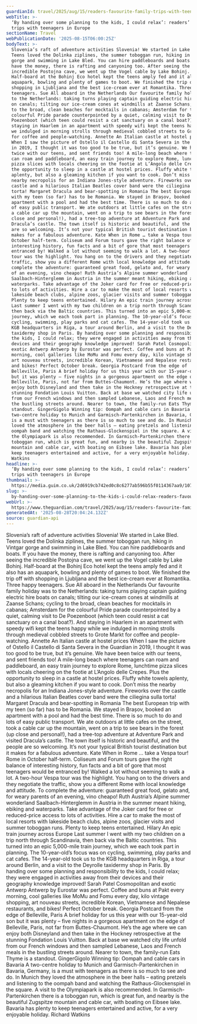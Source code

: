 ```yaml
---
guardianId: travel/2025/aug/15/readers-favourite-family-trips-with-teenagers-in-europe
webTitle: >-
  ‘By handing over some planning to the kids, I could relax’: readers’ favourite
  trips with teenagers in Europe
sectionName: Travel
webPublicationDate: '2025-08-15T06:00:25Z'
bodyText: >-
  Slovenia’s raft of adventure activities Slovenia! We started in Lake Bled.
  Teens loved the Dolinka ziplines, the summer toboggan run, hiking in Vintgar
  gorge and swimming in Lake Bled. You can hire paddleboards and boats. If you
  have the money, there is rafting and canyoning too. After seeing the
  incredible Postojna cave, we went up the Vogel cable by Lake Bohinj.
  Half-board at the Bohinj Eco hotel kept the teens amply fed and it also has an
  aquapark, bowling and plenty of games to boot. We finished the trip off with
  shopping in Ljubljana and the best ice-cream ever at Romantika. Three happy
  teenagers. Sue All aboard in the Netherlands Our favourite family holiday was
  to the Netherlands: taking turns playing captain guiding electric hire boats
  on canals; tilting our ice-cream cones at windmills at Zaanse Schans; cycling
  to the broad, clean beaches for mocktails in cabanas; Amsterdam for the
  colourful Pride parade counterpointed by a quiet, calming visit to De
  Poezenboot (which teen could resist a cat sanctuary on a canal boat?). And
  staying in Haarlem in an apartment with speedy wifi kept the teens happy while
  we indulged in morning strolls through medieval cobbled streets to Grote Markt
  for coffee and people-watching. Annette An Italian castle at hostel prices
  When I saw the picture of Ostello il Castello di Santa Severa in the Guardian
  in 2019, I thought it was too good to be true, but it’s genuine. We have been
  twice with our teens, and sent friends too! A mile-long beach where teenagers
  can roam and paddleboard, an easy train journey to explore Rome, lunchtime
  pizza slices with locals cheering on the footie at L’Angolo delle Crepes. Plus
  the opportunity to sleep in a castle at hostel prices. Fluffy white towels
  aplenty, but also a gleaming kitchen if you want to cook. Don’t miss the
  nearby necropolis for an Indiana Jones-style adventure. Fireworks over the
  castle and a hilarious Italian Beatles cover band were the ciliegina sulla
  torta! Margaret Dracula and bear-spotting in Romania The best European trip
  with my teen (so far) has to be Romania. We stayed in Brașov, booked an
  apartment with a pool and had the best time. There is so much to do and lots
  of easy public transport. We ate outdoors at little cafes on the street, took
  a cable car up the mountain, went on a trip to see bears in the forest (up
  close and personal!), had a tree-top adventure at Adventure Park and visited
  Dracula’s castle. The town itself is historic and beautiful, and the people
  are so welcoming. It’s not your typical British tourist destination but it
  makes for a fabulous adventure. Kate When in Rome … take a Vespa tour! Rome in
  October half-term. Coliseum and Forum tours gave the right balance of
  interesting history, fun facts and a bit of gore that most teenagers would be
  entranced by! Walked a lot without seeming to walk a lot. A two-hour Vespa
  tour was the highlight. You hang on to the drivers and they negotiate the
  traffic, show you a different Rome with local knowledge and attitude. To
  complete the adventure: guaranteed great food, gelato and, for weary parents
  of an evening, vino cheapo! Ruth Austria’s Alpine summer wonderland
  Saalbach-Hinterglemm in Austria in the summer meant hiking, ebiking and
  waterparks. Take advantage of the Joker card for free or reduced-price access
  to lots of activities. Hire a car to make the most of local resorts with
  lakeside beach clubs, alpine zoos, glacier visits and summer toboggan runs.
  Plenty to keep teens entertained. Hilary An epic train journey across Europe
  Last summer I went with my two children on a trip north through Scandinavia,
  then back via the Baltic countries. This turned into an epic 5,000-mile train
  journey, which we each took part in planning. The 10-year-old’s focus was on
  cycling, swimming, play parks and cat cafes. The 14-year-old took us to the
  KGB headquarters in Riga, a tour around Berlin, and a visit to the Deyrolle
  taxidermy shop in Paris. By handing over some planning and responsibility to
  the kids, I could relax; they were engaged in activities away from their
  devices and their geography knowledge improved! Sarah Patel Cosmopolitan and
  exotic Antwerp Antwerp by Eurostar was perfect. Coffee and buns at Pakt every
  morning, cool galleries like MoMu and Fomu every day, kilo vintage shopping,
  art nouveau streets, incredible Korean, Vietnamese and Nepalese restaurants,
  and bikes! Perfect October break. Georgia Postcard from the edge of
  Belleville, Paris A brief holiday for us this year with our 15-year-old son
  but it was plenty – five nights in a gorgeous apartment on the edge of
  Belleville, Paris, not far from Buttes-Chaumont. He’s the age where we can
  enjoy both Disneyland and then take in the Hockney retrospective at the
  stunning Fondation Louis Vuitton. Back at base we watched city life unfold
  from our French windows and then sampled Lebanese, Laos and French meals in
  the bustling streets around. Nearer to town, the family-run Eats Thyme is a
  standout. GingerGigolo Winning tip: Oompah and cable cars in Bavaria A
  two-centre holiday to Munich and Garmisch-Partenkirchen in Bavaria, Germany,
  is a must with teenagers as there is so much to see and do. In Munich they
  loved the atmosphere in the beer halls – eating pretzels and listening to the
  oompah band and watching the Rathaus-Glockenspiel in the square. A visit to
  the Olympiapark is also recommended. In Garmisch-Partenkirchen there is a
  toboggan run, which is great fun, and nearby is the beautiful Zugspitze
  mountain and cable car, with boating on Eibsee lake. Bavaria has plenty to
  keep teenagers entertained and active, for a very enjoyable holiday. Richard
  Watkins
headline: >-
  ‘By handing over some planning to the kids, I could relax’: readers’ favourite
  trips with teenagers in Europe
thumbnail: >-
  https://media.guim.co.uk/2d6919cb742ed0c8c6277ab596b55f0114367aa9/1072_0_5359_4287/500.jpg
slug: >-
  by-handing-over-some-planning-to-the-kids-i-could-relax-readers-favourite-trips-with-teenagers-in-europe
webUrl: >-
  https://www.theguardian.com/travel/2025/aug/15/readers-favourite-family-trips-with-teenagers-in-europe
generatedAt: '2025-08-28T20:04:24.132Z'
source: guardian-api
---
```

Slovenia’s raft of adventure activities Slovenia! We started in Lake Bled. Teens loved the Dolinka ziplines, the summer toboggan run, hiking in Vintgar gorge and swimming in Lake Bled. You can hire paddleboards and boats. If you have the money, there is rafting and canyoning too. After seeing the incredible Postojna cave, we went up the Vogel cable by Lake Bohinj. Half-board at the Bohinj Eco hotel kept the teens amply fed and it also has an aquapark, bowling and plenty of games to boot. We finished the trip off with shopping in Ljubljana and the best ice-cream ever at Romantika. Three happy teenagers. Sue All aboard in the Netherlands Our favourite family holiday was to the Netherlands: taking turns playing captain guiding electric hire boats on canals; tilting our ice-cream cones at windmills at Zaanse Schans; cycling to the broad, clean beaches for mocktails in cabanas; Amsterdam for the colourful Pride parade counterpointed by a quiet, calming visit to De Poezenboot (which teen could resist a cat sanctuary on a canal boat?). And staying in Haarlem in an apartment with speedy wifi kept the teens happy while we indulged in morning strolls through medieval cobbled streets to Grote Markt for coffee and people-watching. Annette An Italian castle at hostel prices When I saw the picture of Ostello il Castello di Santa Severa in the Guardian in 2019, I thought it was too good to be true, but it’s genuine. We have been twice with our teens, and sent friends too! A mile-long beach where teenagers can roam and paddleboard, an easy train journey to explore Rome, lunchtime pizza slices with locals cheering on the footie at L’Angolo delle Crepes. Plus the opportunity to sleep in a castle at hostel prices. Fluffy white towels aplenty, but also a gleaming kitchen if you want to cook. Don’t miss the nearby necropolis for an Indiana Jones-style adventure. Fireworks over the castle and a hilarious Italian Beatles cover band were the ciliegina sulla torta! Margaret Dracula and bear-spotting in Romania The best European trip with my teen (so far) has to be Romania. We stayed in Brașov, booked an apartment with a pool and had the best time. There is so much to do and lots of easy public transport. We ate outdoors at little cafes on the street, took a cable car up the mountain, went on a trip to see bears in the forest (up close and personal!), had a tree-top adventure at Adventure Park and visited Dracula’s castle. The town itself is historic and beautiful, and the people are so welcoming. It’s not your typical British tourist destination but it makes for a fabulous adventure. Kate When in Rome … take a Vespa tour! Rome in October half-term. Coliseum and Forum tours gave the right balance of interesting history, fun facts and a bit of gore that most teenagers would be entranced by! Walked a lot without seeming to walk a lot. A two-hour Vespa tour was the highlight. You hang on to the drivers and they negotiate the traffic, show you a different Rome with local knowledge and attitude. To complete the adventure: guaranteed great food, gelato and, for weary parents of an evening, vino cheapo! Ruth Austria’s Alpine summer wonderland Saalbach-Hinterglemm in Austria in the summer meant hiking, ebiking and waterparks. Take advantage of the Joker card for free or reduced-price access to lots of activities. Hire a car to make the most of local resorts with lakeside beach clubs, alpine zoos, glacier visits and summer toboggan runs. Plenty to keep teens entertained. Hilary An epic train journey across Europe Last summer I went with my two children on a trip north through Scandinavia, then back via the Baltic countries. This turned into an epic 5,000-mile train journey, which we each took part in planning. The 10-year-old’s focus was on cycling, swimming, play parks and cat cafes. The 14-year-old took us to the KGB headquarters in Riga, a tour around Berlin, and a visit to the Deyrolle taxidermy shop in Paris. By handing over some planning and responsibility to the kids, I could relax; they were engaged in activities away from their devices and their geography knowledge improved! Sarah Patel Cosmopolitan and exotic Antwerp Antwerp by Eurostar was perfect. Coffee and buns at Pakt every morning, cool galleries like MoMu and Fomu every day, kilo vintage shopping, art nouveau streets, incredible Korean, Vietnamese and Nepalese restaurants, and bikes! Perfect October break. Georgia Postcard from the edge of Belleville, Paris A brief holiday for us this year with our 15-year-old son but it was plenty – five nights in a gorgeous apartment on the edge of Belleville, Paris, not far from Buttes-Chaumont. He’s the age where we can enjoy both Disneyland and then take in the Hockney retrospective at the stunning Fondation Louis Vuitton. Back at base we watched city life unfold from our French windows and then sampled Lebanese, Laos and French meals in the bustling streets around. Nearer to town, the family-run Eats Thyme is a standout. GingerGigolo Winning tip: Oompah and cable cars in Bavaria A two-centre holiday to Munich and Garmisch-Partenkirchen in Bavaria, Germany, is a must with teenagers as there is so much to see and do. In Munich they loved the atmosphere in the beer halls – eating pretzels and listening to the oompah band and watching the Rathaus-Glockenspiel in the square. A visit to the Olympiapark is also recommended. In Garmisch-Partenkirchen there is a toboggan run, which is great fun, and nearby is the beautiful Zugspitze mountain and cable car, with boating on Eibsee lake. Bavaria has plenty to keep teenagers entertained and active, for a very enjoyable holiday. Richard Watkins

